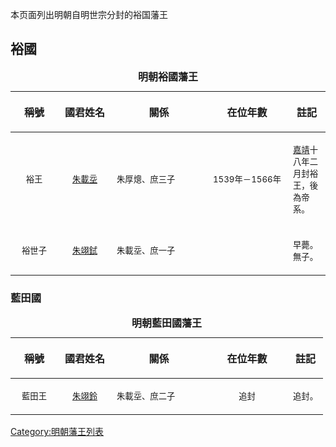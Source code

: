 本页面列出明朝自明世宗分封的裕国藩王

==裕國==
{| class="wikitable" width=98%
|+'''明朝裕國藩王'''
|-
!稱號||style="white-space:nowrap;"|國君姓名||關係||在位年數||註記
|-
|width="60" align ="center"|<small>裕王||width="70" align ="center"|<small>[[明穆宗|朱載坖]]||width="135"|<small>朱厚熜、庶三子||width="115" align ="center"|<small>1539年－1566年||<small>[[嘉靖|嘉靖]]十八年二月封裕王，後為帝系。
|-
|width="60" align ="center"|<small>裕世子||width="70" align ="center"|<small>[[朱翊鉽|朱翊鉽]]||width="135"|<small>朱載坖、庶一子||width="115" align ="center"|<small>||<small>早薨。無子。
|}
===藍田國===
{| class="wikitable" width=98%
|+'''明朝藍田國藩王'''
|-
!稱號||style="white-space:nowrap;"|國君姓名||關係||在位年數||註記
|-
|width="60" align ="center"|<small>藍田王||width="70" align ="center"|<small>[[朱翊鈴_(明靖王)|朱翊鈴]]||width="135"|<small>朱載坖、庶二子||width="115" align ="center"|<small>追封||<small>追封。
|}
{{明朝藩王列表}}
[[Category:明朝藩王列表|Category:明朝藩王列表]]